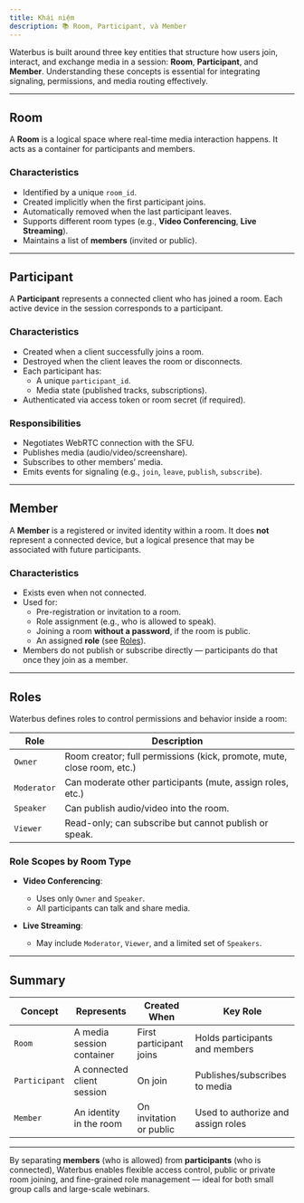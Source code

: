 ```yaml
---
title: Khái niệm
description: 📚 Room, Participant, và Member
---
```


Waterbus is built around three key entities that structure how users join, interact, and exchange media in a session: **Room**, **Participant**, and **Member**. Understanding these concepts is essential for integrating signaling, permissions, and media routing effectively.

---

## Room

A **Room** is a logical space where real-time media interaction happens. It acts as a container for participants and members.

### Characteristics

- Identified by a unique `room_id`.
- Created implicitly when the first participant joins.
- Automatically removed when the last participant leaves.
- Supports different room types (e.g., **Video Conferencing**, **Live Streaming**).
- Maintains a list of **members** (invited or public).

---

## Participant

A **Participant** represents a connected client who has joined a room. Each active device in the session corresponds to a participant.

### Characteristics

- Created when a client successfully joins a room.
- Destroyed when the client leaves the room or disconnects.
- Each participant has:
  - A unique `participant_id`.
  - Media state (published tracks, subscriptions).
- Authenticated via access token or room secret (if required).

### Responsibilities

- Negotiates WebRTC connection with the SFU.
- Publishes media (audio/video/screenshare).
- Subscribes to other members’ media.
- Emits events for signaling (e.g., `join`, `leave`, `publish`, `subscribe`).

---

## Member

A **Member** is a registered or invited identity within a room. It does **not** represent a connected device, but a logical presence that may be associated with future participants.

### Characteristics

- Exists even when not connected.
- Used for:
  - Pre-registration or invitation to a room.
  - Role assignment (e.g., who is allowed to speak).
  - Joining a room **without a password**, if the room is public.
  - An assigned **role** (see [Roles](#️-roles)).
- Members do not publish or subscribe directly — participants do that once they join as a member.

---

## Roles

Waterbus defines roles to control permissions and behavior inside a room:

| Role        | Description                                                            |
| ----------- | ---------------------------------------------------------------------- |
| `Owner`     | Room creator; full permissions (kick, promote, mute, close room, etc.) |
| `Moderator` | Can moderate other participants (mute, assign roles, etc.)             |
| `Speaker`   | Can publish audio/video into the room.                                 |
| `Viewer`    | Read-only; can subscribe but cannot publish or speak.                  |

### Role Scopes by Room Type

- **Video Conferencing**:

  - Uses only `Owner` and `Speaker`.
  - All participants can talk and share media.

- **Live Streaming**:
  - May include `Moderator`, `Viewer`, and a limited set of `Speakers`.

---

## Summary

| Concept       | Represents                 | Created When            | Key Role                           |
| ------------- | -------------------------- | ----------------------- | ---------------------------------- |
| `Room`        | A media session container  | First participant joins | Holds participants and members     |
| `Participant` | A connected client session | On join                 | Publishes/subscribes to media      |
| `Member`      | An identity in the room    | On invitation or public | Used to authorize and assign roles |

---

By separating **members** (who is allowed) from **participants** (who is connected), Waterbus enables flexible access control, public or private room joining, and fine-grained role management — ideal for both small group calls and large-scale webinars.
